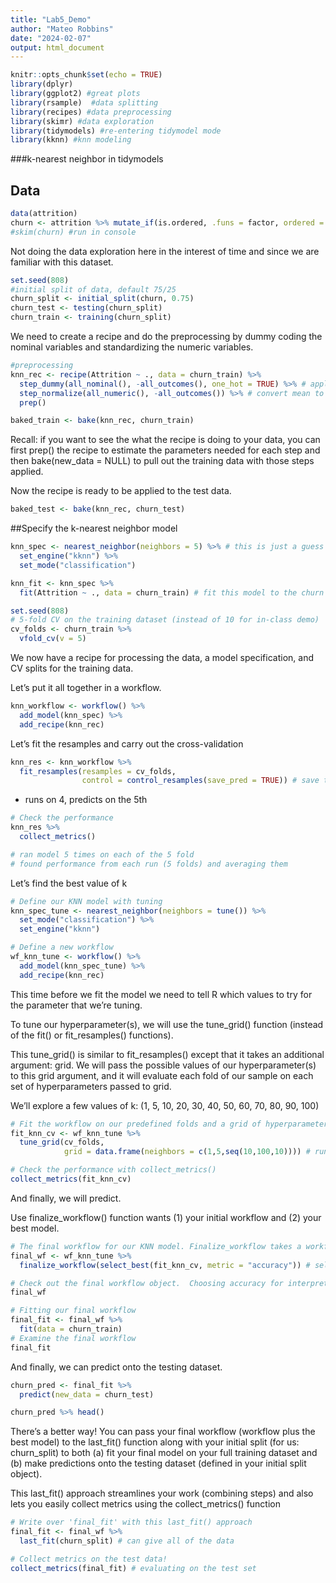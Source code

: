 ```yaml
---
title: "Lab5_Demo"
author: "Mateo Robbins"
date: "2024-02-07"
output: html_document
---
```


```r
knitr::opts_chunk$set(echo = TRUE)
library(dplyr)    
library(ggplot2) #great plots
library(rsample)  #data splitting 
library(recipes) #data preprocessing
library(skimr) #data exploration
library(tidymodels) #re-entering tidymodel mode
library(kknn) #knn modeling
```

###k-nearest neighbor in tidymodels

## Data

```r
data(attrition)
churn <- attrition %>% mutate_if(is.ordered, .funs = factor, ordered = F) 
#skim(churn) #run in console
```

Not doing the data exploration here in the interest of time and since we are familiar with this dataset.

```r
set.seed(808)
#initial split of data, default 75/25
churn_split <- initial_split(churn, 0.75)
churn_test <- testing(churn_split)
churn_train <- training(churn_split)
```

We need to create a recipe and do the preprocessing by dummy coding the nominal variables and standardizing the numeric variables.

```r
#preprocessing
knn_rec <- recipe(Attrition ~ ., data = churn_train) %>%
  step_dummy(all_nominal(), -all_outcomes(), one_hot = TRUE) %>% # applying to all nominal, but takes out all the outcomes, so we have just the predictors; one_hot encoding, splitting dummy variables for each feature (0 or a 1 instead of a city name)
  step_normalize(all_numeric(), -all_outcomes()) %>% # convert mean to var to zero and divide out sd so they're put on a similar scale 
  prep()

baked_train <- bake(knn_rec, churn_train)
```

Recall: if you want to see the what the recipe is doing to your data, you can first prep() the recipe to estimate the parameters needed for each step and then bake(new_data = NULL) to pull out the training data with those steps applied.

Now the recipe is ready to be applied to the test data.

```r
baked_test <- bake(knn_rec, churn_test)
```

##Specify the k-nearest neighbor model

```r
knn_spec <- nearest_neighbor(neighbors = 5) %>% # this is just a guess
  set_engine("kknn") %>%
  set_mode("classification")
```

```r
knn_fit <- knn_spec %>%
  fit(Attrition ~ ., data = churn_train) # fit this model to the churn data
```

```r
set.seed(808)
# 5-fold CV on the training dataset (instead of 10 for in-class demo)
cv_folds <- churn_train %>%
  vfold_cv(v = 5)
```

We now have a recipe for processing the data, a model specification, and CV splits for the training data.

Let's put it all together in a workflow.

```r
knn_workflow <- workflow() %>%
  add_model(knn_spec) %>%
  add_recipe(knn_rec)
```

Let's fit the resamples and carry out the cross-validation
```r
knn_res <- knn_workflow %>%
  fit_resamples(resamples = cv_folds,
                control = control_resamples(save_pred = TRUE)) # save the predictions
```


- runs on 4, predicts on the 5th

```r
# Check the performance
knn_res %>%
  collect_metrics()

# ran model 5 times on each of the 5 fold
# found performance from each run (5 folds) and averaging them
```

Let's find the best value of k
```r
# Define our KNN model with tuning
knn_spec_tune <- nearest_neighbor(neighbors = tune()) %>%
  set_mode("classification") %>%
  set_engine("kknn")
```

```r
# Define a new workflow
wf_knn_tune <- workflow() %>%
  add_model(knn_spec_tune) %>%
  add_recipe(knn_rec)
```

This time before we fit the model we need to tell R which values to try for the parameter that we're tuning.

To tune our hyperparameter(s), we will use the tune_grid() function (instead of the fit() or fit_resamples() functions).

This tune_grid() is similar to fit_resamples() except that it takes an additional argument: grid. We will pass the possible values of our hyperparameter(s) to this grid argument, and it will evaluate each fold of our sample on each set of hyperparameters passed to grid.

We'll explore a few values of k: (1, 5, 10, 20, 30, 40, 50, 60, 70, 80, 90, 100)
```r
# Fit the workflow on our predefined folds and a grid of hyperparameters
fit_knn_cv <- wf_knn_tune %>%
  tune_grid(cv_folds,
            grid = data.frame(neighbors = c(1,5,seq(10,100,10)))) # running 60; 5 (folds) for each of the 12 neighbors

# Check the performance with collect_metrics()
collect_metrics(fit_knn_cv)
```

And finally, we will predict.

Use finalize_workflow() function wants (1) your initial workflow and (2) your best model.

```r
# The final workflow for our KNN model. Finalize_workflow takes a workflow and a set of parameters.  In this case, that set is just the best value of k
final_wf <- wf_knn_tune %>%
  finalize_workflow(select_best(fit_knn_cv, metric = "accuracy")) # select the best value for k based on the accuracy

# Check out the final workflow object.  Choosing accuracy for interpretability in this simple binary context
final_wf
```

```r
# Fitting our final workflow
final_fit <- final_wf %>%
  fit(data = churn_train)
# Examine the final workflow
final_fit
```

And finally, we can predict onto the testing dataset.

```r
churn_pred <- final_fit %>%
  predict(new_data = churn_test)

churn_pred %>% head()
```

There's a better way! You can pass your final workflow (workflow plus the best model) to the last_fit() function along with your initial split (for us: churn_split) to both (a) fit your final model on your full training dataset and (b) make predictions onto the testing dataset (defined in your initial split object).

This last_fit() approach streamlines your work (combining steps) and also lets you easily collect metrics using the collect_metrics() function

```r
# Write over 'final_fit' with this last_fit() approach
final_fit <- final_wf %>%
  last_fit(churn_split) # can give all of the data

# Collect metrics on the test data!
collect_metrics(final_fit) # evaluating on the test set
```

